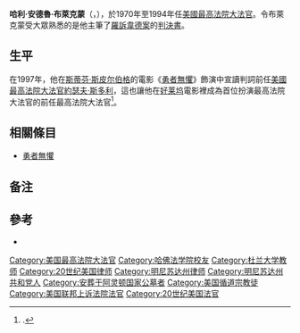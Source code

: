 {{noteTA
|G1=Show
|1=zh-tw:勇者無懼; zh-hk:斷鎖怒潮; zh-cn:断锁怒潮;
}}

{{Infobox officeholder
| name             = 哈利·安德魯·布萊克蒙
| image            = Justice Blackmun Official.jpg
| office           = [[美國最高法院大法官|美國最高法院大法官]]
| term_start       = 1970年05月14日
| term_end         = 1994年08月03日
| nominator        = [[理查德·尼克松|理查德·尼克松]]
| predecessor      = [[亚伯拉罕·亚伯·方特斯|亚伯拉罕·亚伯·方特斯]]
| successor        = [[史蒂芬·布雷耶|史蒂芬·布雷耶]]
| office1          = [[美国联邦第八巡回上诉法院|美国联邦第八巡回上诉法院]]法官
| term_start1      = 1959年09月21日
| term_end1        = 1970年06月08日
| nominator1       = [[德怀特·艾森豪威尔|德怀特·艾森豪威尔]]
| predecessor1     = {{le|小约翰·桑伯恩|John B. Sanborn Jr.}}
| successor1       = {{le|唐纳德·罗伊·罗斯|Donald Roe Ross}}
| birth_name       = Harry Andrew Blackmun
| birth_date       = {{Birth date|1908|11|12}}
| birth_place      = [[美国|美国]][[伊利诺伊州|伊利诺伊州]][[納什維爾_(伊利諾伊州)|納什維爾]]
| death_date       = {{Death date and age|1999|03|04|1908|11|12}}
| death_place      = {{nowrap|[[美国|美国]][[弗吉尼亚州|弗吉尼亚州]][[阿靈頓縣_(維吉尼亞州)|阿靈頓縣]]}}
| resting_place    = [[阿灵顿国家公墓|阿灵顿国家公墓]]
| party            = [[共和黨_(美國)|共和黨]]
| spouse           = {{marriage|Dorothy Clark|1941}}
| children         = 3
| education        = [[哈佛大学|哈佛大学]] ([[文学士|文学士]], [[法学士|法学士]])
}}
'''哈利·安德魯·布萊克蒙'''（{{lang-en|Harry Andrew Blackmun}}，{{bd|1908年|11月12日|1999年|3月4日}}），於1970年至1994年任[[美國最高法院大法官|美國最高法院大法官]]。令布萊克蒙受大眾熟悉的是他主筆了[[羅訴韋德案|羅訴韋德案]]的[[判決書|判決書]]。

==生平==
在1997年，他在[[斯蒂芬·斯皮尔伯格|斯蒂芬·斯皮尔伯格]]的電影《[[勇者無懼_(電影)|勇者無懼]]》飾演{{link-en|美國訴友誼號案|
United States v.Amistad}}中宣讀判詞前任[[美國聯邦最高法院大法官|美國最高法院大法官]][[約瑟夫·斯多利|約瑟夫·斯多利]]，這也讓他在[[好莱坞|好莱坞]]電影裡成為首位扮演最高法院大法官的前任最高法院大法官<ref>{{harvnb|Greenhouse|2005|p=247}}.</ref>。

== 相關條目 ==
* [[勇者無懼_(美國電影)|勇者無懼]]

== 备注 ==
{{Reflist|30em}}

== 參考 ==
* {{cite book|last=Greenhouse|first=Linda|author-link=Linda Greenhouse|title=Becoming Justice Blackmun: Harry Blackmun's Supreme Court Journey|isbn=0-8050-7791-X|year=2005|publisher=[[Times_Books|Times Books]]|location=New York|url=https://archive.org/details/becomingjustice000gree}}

{{start box}}
{{s-legal}}
{{succession box|title=[[美國最高法院大法官|美國最高法院大法官]]|before=[[艾畢·福塔斯|艾畢·福塔斯]]|after=[[史蒂芬·布雷耶|史蒂芬·布雷耶]]|years=1970年5月14日 – 1994年8月3日}}
{{end box}}
{{start U.S. Supreme Court composition | CJ=[[沃伦·E·伯格|伯格]]}}
{{U.S. Supreme Court composition court lifespan| cj=沃伦·E·伯格|years=1969－1986}}
{{U.S. Supreme Court composition 1970-1971}}
{{U.S. Supreme Court composition 1972-1975}}
{{U.S. Supreme Court composition 1975-1981}}
{{U.S. Supreme Court composition 1981-1986}}
{{U.S. Supreme Court composition CJ | CJ=[[威廉·伦奎斯特|伦奎斯特]]}}
{{U.S. Supreme Court composition court lifespan | cj=威廉·哈布斯·伦奎斯特 | years=1986－2005}}
{{U.S. Supreme Court composition 1986-1987}}
{{U.S. Supreme Court composition 1988-1990}}
{{U.S. Supreme Court composition 1990-1991}}
{{U.S. Supreme Court composition 1991-1993}}
{{U.S. Supreme Court composition 1993-1994}}
{{end U.S. Supreme Court composition}}

{{Authority control}}
{{DEFAULTSORT:Blackmun, Harry}}
[[Category:美国最高法院大法官|Category:美国最高法院大法官]]
[[Category:哈佛法学院校友|Category:哈佛法学院校友]]
[[Category:杜兰大学教师|Category:杜兰大学教师]]
[[Category:20世纪美国律师|Category:20世纪美国律师]]
[[Category:明尼苏达州律师|Category:明尼苏达州律师]]
[[Category:明尼苏达州共和党人|Category:明尼苏达州共和党人]]
[[Category:安葬于阿灵顿国家公墓者|Category:安葬于阿灵顿国家公墓者]]
[[Category:美国循道宗教徒|Category:美国循道宗教徒]]
[[Category:美国联邦上诉法院法官|Category:美国联邦上诉法院法官]]
[[Category:20世纪美国法官|Category:20世纪美国法官]]